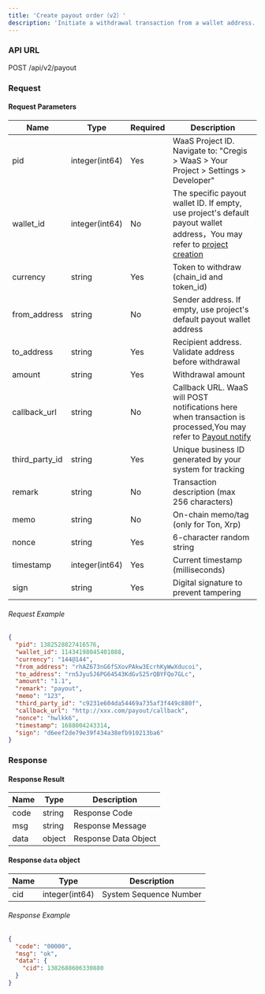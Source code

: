 ```yaml
---
title: 'Create payout order（v2）'
description: 'Initiate a withdrawal transaction from a wallet address.'
---
```


### API URL

POST /api/v2/payout

### Request

#### Request Parameters

| Name           | Type           | Required | Description        |
| -------------- | -------------- | -------- | ------------------ |
| pid            | integer(int64) | Yes      | WaaS Project ID. Navigate to: "Cregis > WaaS > Your Project > Settings > Developer"         |
| wallet_id      | integer(int64) | No      | The specific payout wallet ID. If empty, use project's default payout wallet address，You may refer to [project creation](https://support.cregis.com/api/api-manual/creation)         |
| currency       | string         | Yes      | Token to withdraw (chain_id and token_id) |
| from_address   | string         | No      | Sender address. If empty, use project's default payout wallet address             |
| to_address     | string         | Yes      | Recipient address. Validate address before withdrawal            |
| amount         | string         | Yes      | Withdrawal amount             |
| callback_url   | string         | No      | Callback URL. WaaS will POST notifications here when transaction is processed,You may refer to [Payout notify](/api-reference/callback/payout)   |
| third_party_id | string         | Yes      | Unique business ID generated by your system for tracking |
| remark         | string         | No      | Transaction description (max 256 characters)             |
| memo           | string         | No      | On-chain memo/tag (only for Ton, Xrp)   |
| nonce          | string         | Yes      | 6-character random string  |
| timestamp      | integer(int64) | Yes      | Current timestamp (milliseconds)          |
| sign           | string         | Yes      | Digital signature to prevent tampering          |

###### Request Example

```json
{
  "pid": 1382528827416576,
  "wallet_id": 11434198045401088,
  "currency": "144@144",
  "from_address": "rhAZ673nG6fSXovPAkw3EcrhKyWwXducoi",
  "to_address": "rn5Jyu5J6PG64543KdGvS25rQBYFQo7GLc",
  "amount": "1.1",
  "remark": "payout",
  "memo": "123",
  "third_party_id": "c9231e604da54469a735af3f449c880f",
  "callback_url": "http://xxx.com/payout/callback",
  "nonce": "hwlkk6",
  "timestamp": 1688004243314,
  "sign": "d6eef2de79e39f434a38efb910213ba6"
}
```

### Response

#### Response Result

| Name  | Type     | Description          |
| ----- | ------ | --------------------- |
| code  | string | Response Code           |
| msg   | string | Response Message         |
| data  | object | Response Data Object    |

#### Response `data` object

| Name  | Type     | Description          |
| ---- | -------------- | ---------------- |
| cid  | integer(int64) | System Sequence Number |


###### Response Example

```json
{
  "code": "00000",
  "msg": "ok",
  "data": {
    "cid": 1382688606330880
  }
}
```

